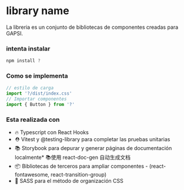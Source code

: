 
<Meta title="Welcome" />

# library name
La libreria es un conjunto de bibliotecas de componentes creadas para GAPSI. 
### intenta instalar
~~~javascript
npm install ?
~~~
### Como se implementa
~~~javascript
// estilo de carga
import '?/dist/index.css'
// Importar componentes
import { Button } from '?'
~~~
### Esta realizada con 
* 🔥 Typescript con React Hooks
* ⛑️ Vitest y @testing-library para completar las pruebas unitarias
* 📚 Storybook para depurar y generar páginas de documentación localmente* 📚使用 react-doc-gen 自动生成文档
* 📦 Bibliotecas de terceros para ampliar componentes - (react-fontawesome, react-transition-group)
* 🌹 SASS para el método de organización CSS